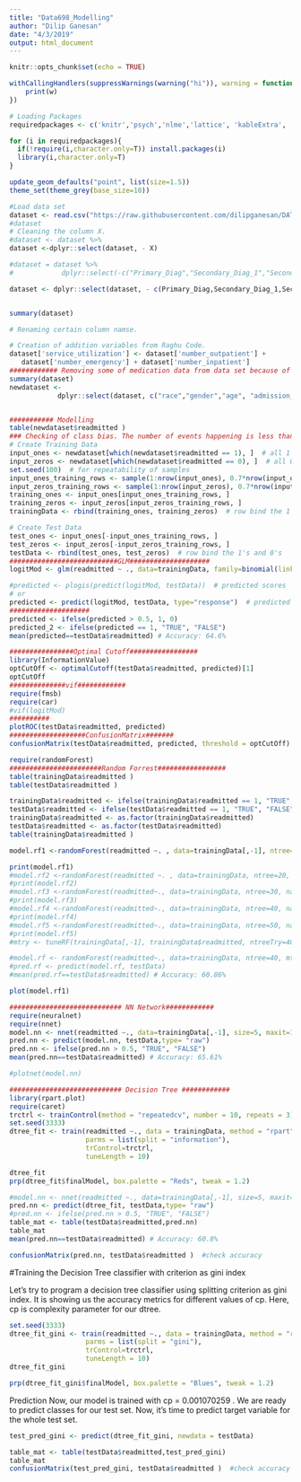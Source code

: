 ```yaml
---
title: "Data698_Modelling"
author: "Dilip Ganesan"
date: "4/3/2019"
output: html_document
---
```


```r
knitr::opts_chunk$set(echo = TRUE)

```



```r

withCallingHandlers(suppressWarnings(warning("hi")), warning = function(w) {
    print(w)
})

# Loading Packages
requiredpackages <- c('knitr','psych','nlme','lattice', 'kableExtra', 'psych', 'ggplot2', 'reshape2', 'corrplot', 'tidyr', 'dplyr',  'MASS', 'caret', 'pscl', 'lmtest', 'pROC', 'ROCR','tibble','leaps','MASS','magrittr','ggplot2','glmnet','faraway','choroplethr','gridExtra','grid','aod','randomForest','nnet','neuralnet','caret')

for (i in requiredpackages){
  if(!require(i,character.only=T)) install.packages(i)
  library(i,character.only=T)
}

update_geom_defaults("point", list(size=1.5))
theme_set(theme_grey(base_size=10))

```



```r
#Load data set
dataset <- read.csv("https://raw.githubusercontent.com/dilipganesan/DATA698/master/Cleaned_Data/Cleaned_DATA698_Dataset.csv")
#dataset
# Cleaning the column X. 
#dataset <- dataset %>% 
dataset <-dplyr::select(dataset, - X) 

#dataset = dataset %>%
#            dplyr::select(-c("Primary_Diag","Secondary_Diag_1","Secondary_Diag_2", #"Payment","diag_1","diag_2","diag_3", "DRG")) 

dataset <- dplyr::select(dataset, - c(Primary_Diag,Secondary_Diag_1,Secondary_Diag_2, Payment,diag_1,diag_2,diag_3, DRG ) )


summary(dataset)        

# Renaming certain column namse.

# Creation of addition variables from Raghu Code.
dataset['service_utilization'] <- dataset['number_outpatient'] + 
   dataset['number_emergency'] + dataset['number_inpatient']
############ Removing some of medication data from data set because of class imbalance.
summary(dataset)
newdataset <-
            dplyr::select(dataset, c("race","gender","age", "admission_type_id","discharge_disposition_id","admission_source_id","time_in_hospital", "num_lab_procedures","num_procedures","num_medications","number_outpatient","number_emergency","number_inpatient","number_diagnoses","max_glu_serum","A1Cresult","metformin","glimepiride","glipizide","glyburide","pioglitazone","rosiglitazone","insulin","change","service_utilization","diabetesMed","readmitted","primarydiagclass","secondarydiagclass_1","tertiarydiagclass_1","DRGClassification")) 


########### Modelling
table(newdataset$readmitted )
### Checking of class bias. The number of events happening is less than events not happening. So for prepartion of dataset to be careful.
# Create Training Data
input_ones <- newdataset[which(newdataset$readmitted == 1), ]  # all 1's
input_zeros <- newdataset[which(newdataset$readmitted == 0), ]  # all 0's
set.seed(100)  # for repeatability of samples
input_ones_training_rows <- sample(1:nrow(input_ones), 0.7*nrow(input_ones))  # 1's for training
input_zeros_training_rows <- sample(1:nrow(input_zeros), 0.7*nrow(input_ones))  # 0's for training. Pick as many 0's as 1's
training_ones <- input_ones[input_ones_training_rows, ]  
training_zeros <- input_zeros[input_zeros_training_rows, ]
trainingData <- rbind(training_ones, training_zeros)  # row bind the 1's and 0's 

# Create Test Data
test_ones <- input_ones[-input_ones_training_rows, ]
test_zeros <- input_zeros[-input_zeros_training_rows, ]
testData <- rbind(test_ones, test_zeros)  # row bind the 1's and 0's 
###########################GLM####################
logitMod <- glm(readmitted ~ ., data=trainingData, family=binomial(link="logit"))

#predicted <- plogis(predict(logitMod, testData))  # predicted scores
# or
predicted <- predict(logitMod, testData, type="response")  # predicted scores
####################
predicted <- ifelse(predicted > 0.5, 1, 0)
predicted_2 <- ifelse(predicted == 1, "TRUE", "FALSE")
mean(predicted==testData$readmitted) # Accuracy: 64.6%

################Optimal Cutoff#################
library(InformationValue)
optCutOff <- optimalCutoff(testData$readmitted, predicted)[1] 
optCutOff
##############vif############
require(fmsb)
require(car)
#vif(logitMod)
##########
plotROC(testData$readmitted, predicted)
###################ConfusionMatrix#######
confusionMatrix(testData$readmitted, predicted, threshold = optCutOff)
```


```r
require(randomForest)
#######################Random Forrest#################
table(trainingData$readmitted )
table(testData$readmitted )

trainingData$readmitted <- ifelse(trainingData$readmitted == 1, "TRUE", "FALSE")
testData$readmitted <- ifelse(testData$readmitted == 1, "TRUE", "FALSE")
trainingData$readmitted <- as.factor(trainingData$readmitted)
testData$readmitted <- as.factor(testData$readmitted)
table(trainingData$readmitted )

model.rf1 <-randomForest(readmitted ~. , data=trainingData[,-1], ntree=10, na.action=na.exclude, importance=T,proximity=T) 

print(model.rf1) 
#model.rf2 <-randomForest(readmitted ~. , data=trainingData, ntree=20, na.action=na.exclude, importance=T,proximity=T) 
#print(model.rf2) 
#model.rf3 <-randomForest(readmitted~., data=trainingData, ntree=30, na.action=na.exclude, importance=T,proximity=T) 
#print(model.rf3) 
#model.rf4 <-randomForest(readmitted~., data=trainingData, ntree=40, na.action=na.exclude, importance=T,proximity=T) 
#print(model.rf4) 
#model.rf5 <-randomForest(readmitted~., data=trainingData, ntree=50, na.action=na.exclude, importance=T,proximity=T) 
#print(model.rf5) 
#mtry <- tuneRF(trainingData[,-1], trainingData$readmitted, ntreeTry=40,stepFactor=1.5, improve=0.01, trace=TRUE, plot=TRUE)

#model.rf <- randomForest(readmitted~., data=trainingData, ntree=40, mtry = 8, na.action=na.exclude, importance=T,proximity=T)
#pred.rf <- predict(model.rf, testData)
#mean(pred.rf==testData$readmitted) # Accuracy: 60.86%

plot(model.rf1)


```

```r
############################ NN Network############
require(neuralnet)
require(nnet)
model.nn <- nnet(readmitted ~., data=trainingData[,-1], size=5, maxit=1000)
pred.nn <- predict(model.nn, testData,type= "raw")
pred.nn <- ifelse(pred.nn > 0.5, "TRUE", "FALSE")
mean(pred.nn==testData$readmitted) # Accuracy: 65.61%

#plotnet(model.nn)

```


```r
############################ Decision Tree ############
library(rpart.plot)
require(caret)
trctrl <- trainControl(method = "repeatedcv", number = 10, repeats = 3)
set.seed(3333)
dtree_fit <- train(readmitted ~., data = trainingData, method = "rpart",
                   parms = list(split = "information"),
                   trControl=trctrl,
                   tuneLength = 10)

dtree_fit
prp(dtree_fit$finalModel, box.palette = "Reds", tweak = 1.2)

#model.nn <- nnet(readmitted ~., data=trainingData[,-1], size=5, maxit=1000)
pred.nn <- predict(dtree_fit, testData,type= "raw")
#pred.nn <- ifelse(pred.nn > 0.5, "TRUE", "FALSE")
table_mat <- table(testData$readmitted,pred.nn)
table_mat
mean(pred.nn==testData$readmitted) # Accuracy: 60.8%

confusionMatrix(pred.nn, testData$readmitted )  #check accuracy

```


#Training the Decision Tree classifier with criterion as gini index

Let's try to program a decision tree classifier using splitting criterion as gini  index. It is showing us the accuracy metrics for different values of cp. Here, cp is complexity parameter for our dtree.

```r
set.seed(3333)
dtree_fit_gini <- train(readmitted ~., data = trainingData, method = "rpart",
                   parms = list(split = "gini"),
                   trControl=trctrl,
                   tuneLength = 10)
dtree_fit_gini

prp(dtree_fit_gini$finalModel, box.palette = "Blues", tweak = 1.2)

```

Prediction
Now, our model is trained with cp = 0.001070259 . We are ready to predict classes for our test set.
Now, it's time to predict target variable for the whole test set.

```r
test_pred_gini <- predict(dtree_fit_gini, newdata = testData)

table_mat <- table(testData$readmitted,test_pred_gini)
table_mat
confusionMatrix(test_pred_gini, testData$readmitted )  #check accuracy

```

